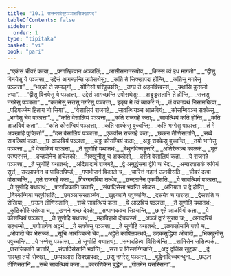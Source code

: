 ```yaml
---
title: "10.1 सत्तनगरेसुपञ्ञत्तसिक्खापद"
tableOfContents: false
sidebar:
  order: 1
type: "tipitaka"
basket: "vi"
book: "pari"
---
```



<DynamicBreadcrumb />

<Division number="335" book="pari">

<Paragraph number="1615" type="verses" book="pari">
_“एकंसं चीवरं कत्वा,_  
_पग्गण्हित्वान अञ्जलिं;_  
_आसीसमानरूपोव,_  
_किस्स त्वं इध मागतो”._  

</Paragraph>

<Paragraph number="1616" type="verses" book="pari">
_“द्वीसु विनयेसु ये पञ्ञत्ता,_  
उद्देसं आगच्छन्ति उपोसथेसु;_  
_कति ते सिक्खापदा होन्ति,_  
_कतिसु नगरेसु पञ्ञत्ता”._  

</Paragraph>

<Paragraph number="1617" type="verses" book="pari">
_“भद्दको ते उम्मङ्गो,_  
_योनिसो परिपुच्छसि;_  
_तग्घ ते अहमक्खिस्सं,_  
_यथासि कुसलो तथा”._  

</Paragraph>

<Paragraph number="1618" type="verses" book="pari">
_“द्वीसु विनयेसु ये पञ्ञत्ता,_  
उद्देसं आगच्छन्ति उपोसथेसु;_  
_अड्ढुड्ढसतानि ते होन्ति,_  
_सत्तसु नगरेसु पञ्ञत्ता”._  

</Paragraph>

<Paragraph number="1619" type="verses" book="pari">
_“कतमेसु सत्तसु नगरेसु पञ्ञत्ता,_  
इङ्घ मे त्वं ब्याकर नं;_  
_तं वचनपथं निसामयित्वा,_  
_पटिपज्जेम हिताय नो सिया”._  

</Paragraph>

<Paragraph number="1620" type="verses" book="pari">
_“वेसालियं राजगहे,_  
_सावत्थियञ्च आळवियं;_  
_कोसम्बियञ्च सक्केसु,_  
_भग्गेसु चेव पञ्ञत्ता”._  

</Paragraph>

<Paragraph number="1621" type="verses" book="pari">
_“कति वेसालियं पञ्ञत्ता,_  
_कति राजगहे कता;_  
_सावत्थियं कति होन्ति,_  
_कति आळवियं कता”._  

</Paragraph>

<Paragraph number="1622" type="verses" book="pari">
_“कति कोसम्बियं पञ्ञत्ता,_  
_कति सक्केसु वुच्चन्ति;_  
_कति भग्गेसु पञ्ञत्ता,_  
_तं मे अक्खाहि पुच्छितो”._  

</Paragraph>

<Paragraph number="1623" type="verses" book="pari">
_“दस वेसालियं पञ्ञत्ता,_  
_एकवीस राजगहे कता;_  
_छऊन तीणिसतानि,_  
_सब्बे सावत्थियं कता._  

</Paragraph>

<Paragraph number="1624" type="verses" book="pari">
_छ आळवियं पञ्ञत्ता,_  
_अट्ठ कोसम्बियं कता;_  
_अट्ठ सक्केसु वुच्चन्ति,_  
_तयो भग्गेसु पञ्ञत्ता._  

</Paragraph>

<Paragraph number="1625" type="verses" book="pari">
_ये वेसालियं पञ्ञत्ता,_  
_ते सुणोहि यथातथं;_  
_मेथुनविग्गहुत्तरि,_  
_अतिरेकञ्च काळकं._  

</Paragraph>

<Paragraph number="1626" type="verses" book="pari">
_भूतं परम्परभत्तं,_  
_दन्तपोनेन अचेलको;_  
_भिक्खुनीसु च अक्कोसो,_  
_दसेते वेसालियं कता._  

</Paragraph>

<Paragraph number="1627" type="verses" book="pari">
_ये राजगहे पञ्ञत्ता,_  
_ते सुणोहि यथातथं;_  
_अदिन्नादानं राजगहे,_  
_द्वे अनुद्धंसना द्वेपि च भेदा._  

</Paragraph>

<Paragraph number="1628" type="verses" book="pari">
_अन्तरवासकं रूपियं सुत्तं,_  
उज्झापनेन च पाचितपिण्डं;_  
_गणभोजनं विकाले च,_  
_चारित्तं नहानं ऊनवीसति._  

</Paragraph>

<Paragraph number="1629" type="verses" book="pari">
_चीवरं दत्वा वोसासन्ति,_  
_एते राजगहे कता;_  
_गिरग्गचरिया तत्थेव,_  
_छन्ददानेन एकवीसति._  

</Paragraph>

<Paragraph number="1630" type="verses" book="pari">
_ये सावत्थियं पञ्ञत्ता,_  
_ते सुणोहि यथातथं;_  
_पाराजिकानि चत्तारि,_  
_संघादिसेसा भवन्ति सोळस._  

</Paragraph>

<Paragraph number="1631" type="verses" book="pari">
_अनियता च द्वे होन्ति,_  
_निस्सग्गिया चतुवीसति;_  
_छपञ्ञाससतञ्चेव,_  
_खुद्दकानि पवुच्चन्ति._  

</Paragraph>

<Paragraph number="1632" type="verses" book="pari">
_दसयेव च गारय्हा,_  
_द्वेसत्तति च सेखिया;_  
_छऊन तीणिसतानि,_  
_सब्बे सावत्थियं कता._  

</Paragraph>

<Paragraph number="1633" type="verses" book="pari">
_ये आळवियं पञ्ञत्ता,_  
_ते सुणोहि यथातथं;_  
_कुटिकोसियसेय्या च,_  
_खणने गच्छ देवते;_  
_सप्पाणकञ्च सिञ्चन्ति,_  
_छ एते आळवियं कता._  

</Paragraph>

<Paragraph number="1634" type="verses" book="pari">
_ये कोसम्बियं पञ्ञत्ता,_  
_ते सुणोहि यथातथं;_  
_महाविहारो दोवचस्सं,_  
_अञ्ञं द्वारं सुराय च;_  
_अनादरियं सहधम्मो,_  
_पयोपानेन अट्ठमं._  

</Paragraph>

<Paragraph number="1635" type="verses" book="pari">
_ये सक्केसु पञ्ञत्ता,_  
_ते सुणोहि यथातथं;_  
_एळकलोमानि पत्तो च,_  
_ओवादो चेव भेसज्जं._  

</Paragraph>

<Paragraph number="1636" type="verses" book="pari">
_सूचि आरञ्ञिको चेव,_  
_अट्ठेते कापिलवत्थवे;_  
उदकसुद्धिया ओवादो,_  
_भिक्खुनीसु पवुच्चन्ति._  

</Paragraph>

<Paragraph number="1637" type="verses" book="pari">
_ये भग्गेसु पञ्ञत्ता,_  
_ते सुणोहि यथातथं;_  
_समादहित्वा विसिब्बेन्ति,_  
_सामिसेन ससित्थकं._  

</Paragraph>

<Paragraph number="1638" type="verses" book="pari">
_पाराजिकानि चत्तारि,_  
_संघादिसेसानि भवन्ति;_  
_सत्त च निस्सग्गियानि,_  
_अट्ठ द्वत्तिंस खुद्दका._  

</Paragraph>

<Paragraph number="1639" type="verses" book="pari">
_द्वे गारय्हा तयो सेक्खा,_  
_छप्पञ्ञास सिक्खापदा;_  
_छसु नगरेसु पञ्ञत्ता,_  
_बुद्धेनादिच्चबन्धुना._  

</Paragraph>

<Paragraph number="1640" type="verses" book="pari">
_छऊन तीणिसतानि,_  
_सब्बे सावत्थियं कता;_  
_कारुणिकेन बुद्धेन,_  
_गोतमेन यसस्सिना”._
</Paragraph>
</Division>